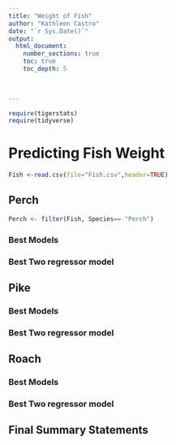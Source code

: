 ```yaml
---
title: "Weight of Fish"
author: "Kathleen Castro"
date: "`r Sys.Date()`"  
output: 
  html_document:
    number_sections: true
    toc: true
    toc_depth: 5

 
    
---
```



```r
require(tigerstats)
require(tidyverse)
```

# Predicting Fish Weight

```r
Fish <-read.csv(file="Fish.csv",header=TRUE)
```


## Perch

```r
Perch <- filter(Fish, Species== "Perch")
```

### Best Models

### Best Two regressor model


## Pike

### Best Models

### Best Two regressor model

## Roach

### Best Models

### Best Two regressor model

## Final Summary Statements